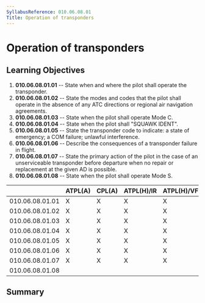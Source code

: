 ```yaml
---
SyllabusReference: 010.06.08.01
Title: Operation of transponders
---
```


# Operation of transponders

## Learning Objectives

1.  **010.06.08.01.01** -- State when and where the pilot shall operate the
    transponder.
2.  **010.06.08.01.02** -- State the modes and codes that the pilot shall
    operate in the absence of any ATC directions or regional air navigation
    agreements.
3.  **010.06.08.01.03** -- State when the pilot shall operate Mode C.
4.  **010.06.08.01.04** -- State when the pilot shall "SQUAWK IDENT".
5.  **010.06.08.01.05** -- State the transponder code to indicate: a state of
    emergency; a COM failure; unlawful interference.
6.  **010.06.08.01.06** -- Describe the consequences of a transponder failure in
    flight.
7.  **010.06.08.01.07** -- State the primary action of the pilot in the case of
    an unserviceable transponder before departure when no repair or replacement
    at the given AD is possible.
8.  **010.06.08.01.08** -- State when the pilot shall operate Mode S.

|                 | ATPL(A) | CPL(A) | ATPL(H)/IR | ATPL(H)/VFR | CPL(H) | IR  | CBIR(A) |
| --------------- | ------- | ------ | ---------- | ----------- | ------ | --- | ------- |
| 010.06.08.01.01 | X       | X      | X          | X           | X      | X   | X       |
| 010.06.08.01.02 | X       | X      | X          | X           | X      | X   | X       |
| 010.06.08.01.03 | X       | X      | X          | X           | X      | X   |         |
| 010.06.08.01.04 | X       | X      | X          | X           | X      | X   | X       |
| 010.06.08.01.05 | X       | X      | X          | X           | X      | X   | X       |
| 010.06.08.01.06 | X       | X      | X          | X           | X      | X   | X       |
| 010.06.08.01.07 | X       | X      | X          | X           | X      | X   | X       |
| 010.06.08.01.08 |         |        |            |             |        |     | X       |

## Summary
